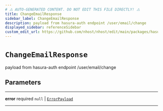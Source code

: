 ```yaml
---
# ⚠️ AUTO-GENERATED CONTENT. DO NOT EDIT THIS FILE DIRECTLY! ⚠️
title: ChangeEmailResponse
sidebar_label: ChangeEmailResponse
description: payload from hasura-auth endpoint /user/email/change
displayed_sidebar: referenceSidebar
custom_edit_url: https://github.com/nhost/nhost/edit/main/packages/hasura-auth-js/src/core/types.ts#L263
---
```


# `ChangeEmailResponse`

payload from hasura-auth endpoint /user/email/change

## Parameters

---

**<span className="parameter-name">error</span>** <span className="optional-status">required</span> `null` | [`ErrorPayload`](/reference/docgen/javascript/auth/types/error-payload)

---
